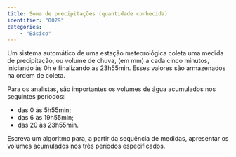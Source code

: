 ```yaml
---
title: Soma de precipitações (quantidade conhecida)
identifier: "0029"
categories:
    - "Básico"
---
```


::: {.exercicio}
Um sistema automático de uma estação meteorológica coleta uma medida de precipitação, ou volume de chuva, (em mm) a cada cinco minutos, iniciando às 0h e finalizando às 23h55min. Esses valores são armazenados na ordem de coleta.

Para os analistas, são importantes os volumes de água acumulados nos seguintes períodos:

* das 0 às 5h55min; 
* das 6 às 19h55min;
* das 20 às 23h55min.

Escreva um algoritmo para, a partir da sequência de medidas, apresentar os volumes acumulados nos três períodos especificados.


:::